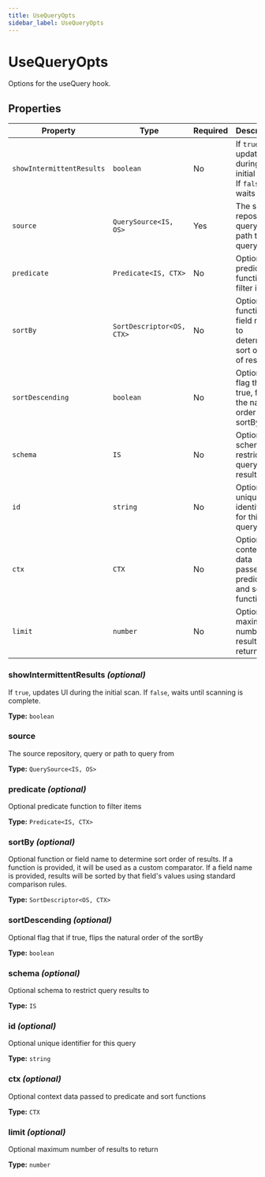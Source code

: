 ```yaml
---
title: UseQueryOpts
sidebar_label: UseQueryOpts
---
```



# UseQueryOpts

Options for the useQuery hook.

## Properties

<Tabs>
  <TabItem value="overview" label="Overview" default>

| Property | Type | Required | Description |
|----------|------|----------|-------------|
| `showIntermittentResults` | `boolean` | No | If `true`, updates UI during the initial scan. If `false`, waits until |
| `source` | `QuerySource<IS, OS>` | Yes | The source repository, query or path to query from |
| `predicate` | `Predicate<IS, CTX>` | No | Optional predicate function to filter items |
| `sortBy` | `SortDescriptor<OS, CTX>` | No | Optional function or field name to determine sort order of results. |
| `sortDescending` | `boolean` | No | Optional flag that if true, flips the natural order of the sortBy |
| `schema` | `IS` | No | Optional schema to restrict query results to |
| `id` | `string` | No | Optional unique identifier for this query |
| `ctx` | `CTX` | No | Optional context data passed to predicate and sort functions |
| `limit` | `number` | No | Optional maximum number of results to return |

  </TabItem>
  <TabItem value="details" label="Details">

### showIntermittentResults *(optional)*

If `true`, updates UI during the initial scan. If `false`, waits until
scanning is complete.

**Type:** `boolean`

### source

The source repository, query or path to query from

**Type:** `QuerySource<IS, OS>`

### predicate *(optional)*

Optional predicate function to filter items

**Type:** `Predicate<IS, CTX>`

### sortBy *(optional)*

Optional function or field name to determine sort order of results.
If a function is provided, it will be used as a custom comparator.
If a field name is provided, results will be sorted by that field's values
using standard comparison rules.

**Type:** `SortDescriptor<OS, CTX>`

### sortDescending *(optional)*

Optional flag that if true, flips the natural order of the sortBy

**Type:** `boolean`

### schema *(optional)*

Optional schema to restrict query results to

**Type:** `IS`

### id *(optional)*

Optional unique identifier for this query

**Type:** `string`

### ctx *(optional)*

Optional context data passed to predicate and sort functions

**Type:** `CTX`

### limit *(optional)*

Optional maximum number of results to return

**Type:** `number`

  </TabItem>
</Tabs>

